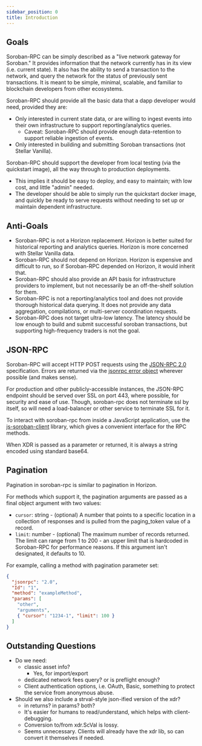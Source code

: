 ```yaml
---
sidebar_position: 0
title: Introduction
---
```


## Goals

Soroban-RPC can be simply described as a "live network gateway for Soroban." It provides information that the network currently has in its view (i.e. current state). It also has the ability to send a transaction to the network, and query the network for the status of previously sent transactions. It is meant to be simple, minimal, scalable, and familiar to blockchain developers from other ecosystems.

Soroban-RPC should provide all the basic data that a dapp developer would need, provided they are:

- Only interested in current state data, or are willing to ingest events into their own infrastructure to support reporting/analytics queries.
  - Caveat: Soroban-RPC should provide enough data-retention to support reliable ingestion of events.
- Only interested in building and submitting Soroban transactions (not Stellar Vanilla).

Soroban-RPC should support the developer from local testing (via the quickstart image), all the way through to production deployments.

- This implies it should be easy to deploy, and easy to maintain; with low cost, and little "admin" needed.
- The developer should be able to simply run the quickstart docker image, and quickly be ready to serve requests without needing to set up or maintain dependent infrastructure.

## Anti-Goals

- Soroban-RPC is not a Horizon replacement. Horizon is better suited for historical reporting and analytics queries. Horizon is more concerned with Stellar Vanilla data.
- Soroban-RPC should not depend on Horizon. Horizon is expensive and difficult to run, so if Soroban-RPC depended on Horizon, it would inherit that.
- Soroban-RPC should also provide an API basis for infrastructure providers to implement, but not necessarily be an off-the-shelf solution for them.
- Soroban-RPC is not a reporting/analytics tool and does not provide thorough historical data querying. It does not provide any data aggregation, compilations, or multi-server coordination requests.
- Soroban-RPC does not target ultra-low latency. The latency should be low enough to build and submit successful soroban transactions, but supporting high-frequency traders is not the goal.

<!-- TODO: Decide on direct exposure support (i.e. should we support exposing soroban-rpc directly to the internet?). People will do it regardless, so it might be best to... -->

## JSON-RPC

Soroban-RPC will accept HTTP POST requests using the [JSON-RPC 2.0] specification. Errors are returned via the [jsonrpc error object] wherever possible (and makes sense).

For production and other publicly-accessible instances, the JSON-RPC endpoint should be served over SSL on port 443, where possible, for security and ease of use. Though, soroban-rpc does not terminate ssl by itself, so will need a load-balancer or other service to terminate SSL for it.

To interact with soroban-rpc from inside a JavaScript application, use the [js-soroban-client] library, which gives a convenient interface for the RPC methods.

When XDR is passed as a parameter or returned, it is always a string encoded using standard base64.

## Pagination

Pagination in soroban-rpc is similar to pagination in Horizon.

For methods which support it, the pagination arguments are passed as a final object argument with two values:

- `cursor`: string - (optional) A number that points to a specific location in a collection of responses and is pulled from the paging_token value of a record.
- `limit`: number - (optional) The maximum number of records returned. The limit can range from 1 to 200 - an upper limit that is hardcoded in Soroban-RPC for performance reasons. If this argument isn't designated, it defaults to 10.

For example, calling a method with pagination parameter set:

```json
{
  "jsonrpc": "2.0",
  "Id": "1",
  "method": "exampleMethod",
  "params": [
    "other",
    "arguments",
    { "cursor": "1234-1", "limit": 100 }
  ]
}
```

## Outstanding Questions

- Do we need:
  - classic asset info?
    - Yes, for import/export
  - dedicated network fees query? or is preflight enough?
  - Client authentication options, i.e. OAuth, Basic, something to protect the service from anonymous abuse.
- Should we also include a strval-style json-ified version of the xdr?
  - in returns? in params? both?
  - It's easier for humans to read/understand, which helps with client-debugging.
  - Conversion to/from xdr.ScVal is lossy.
  - Seems unnecessary. Clients will already have the xdr lib, so can convert it themselves if needed.

[JSON-RPC 2.0]: <https://www.jsonrpc.org/specification>
[jsonrpc error object]: <https://www.jsonrpc.org/specification#error_object>
[js-soroban-client]: <https://github.com/stellar/js-soroban-client>
